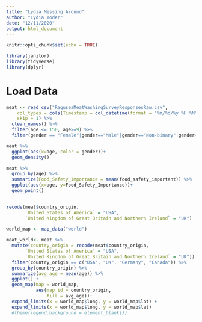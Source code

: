 ```yaml
---
title: "Lydia Messing Around"
author: "Lydia Yoder"
date: "12/11/2020"
output: html_document
---
```


```r
knitr::opts_chunk$set(echo = TRUE)
```

```r
library(janitor)
library(tidyverse)
library(dplyr)
```


# Load Data
```r
meat <- read_csv("RaguseaMeatWashingSurveyResponsesRaw.csv", 
    col_types = cols(Timestamp = col_datetime(format = "%m/%d/%y %H:%M")), 
    skip = 1) %>% 
  clean_names() %>% 
  filter(age <= 150, age>=9) %>% 
  filter(gender == "Female"|gender=="Male"|gender=="Non-binary"|gender=="Prefer not to disclose")
```
```r
meat %>% 
  ggplot(aes(x=age, color = gender))+
  geom_density()

meat %>% 
  group_by(age) %>% 
  summarize(Food_Safety_Importance = mean(food_safety_important)) %>% 
  ggplot(aes(x=age, y=Food_Safety_Importance))+
  geom_point()
  
```

```r
recode(meat$country_origin, 
       `United States of America` = "USA",
       `United Kingdom of Great Britain and Northern Ireland` = "UK")

world_map <- map_data("world")

meat_world<- meat %>% 
  mutate(country_origin = recode(meat$country_origin, 
       `United States of America` = "USA",
       `United Kingdom of Great Britain and Northern Ireland` = "UK")) %>% 
  filter(country_origin == c("USA", "UK", "Germany", "Canada")) %>% 
  group_by(country_origin) %>% 
  summarize(avg_age = mean(age)) %>% 
  ggplot() +
  geom_map(map = world_map,
           aes(map_id = country_origin,
               fill = avg_age))+
  expand_limits(x = world_map$long, y = world_map$lat) + 
  expand_limits(x = world_map$long, y = world_map$lat)
  #theme(legend.background = element_blank())
```
